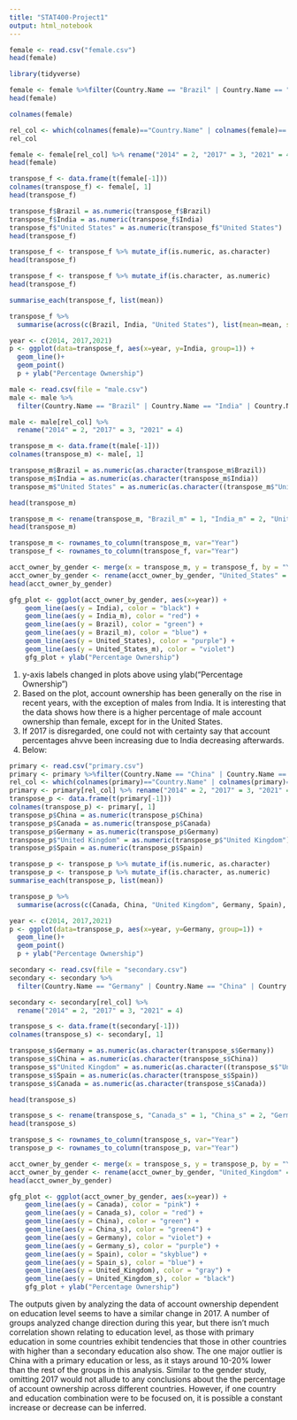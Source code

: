 ```yaml
---
title: "STAT400-Project1"
output: html_notebook
---
```


```r
female <- read.csv("female.csv")
head(female)
```

```r
library(tidyverse)

female <- female %>%filter(Country.Name == "Brazil" | Country.Name == "India" | Country.Name == "United States")
head(female)
```

```r
colnames(female)
```

```r
rel_col <- which(colnames(female)=="Country.Name" | colnames(female)== "X2014..YR2014." | colnames(female)== "X2017..YR2017." | colnames(female) == "X2021..YR2021." )
rel_col
```

```r
female <- female[rel_col] %>% rename("2014" = 2, "2017" = 3, "2021" = 4)
head(female)
```
```r
transpose_f <- data.frame(t(female[-1]))
colnames(transpose_f) <- female[, 1]
head(transpose_f)
```

```r
transpose_f$Brazil = as.numeric(transpose_f$Brazil) 
transpose_f$India = as.numeric(transpose_f$India)
transpose_f$"United States" = as.numeric(transpose_f$"United States")
head(transpose_f)
```
```r
transpose_f <- transpose_f %>% mutate_if(is.numeric, as.character)
head(transpose_f)
```
```r
transpose_f <- transpose_f %>% mutate_if(is.character, as.numeric)
head(transpose_f)
```
```r
summarise_each(transpose_f, list(mean))
```
```r
transpose_f %>%
  summarise(across(c(Brazil, India, "United States"), list(mean=mean, sd=sd)))
```
```r
year <- c(2014, 2017,2021)
p <- ggplot(data=transpose_f, aes(x=year, y=India, group=1)) +
  geom_line()+
  geom_point()
  p + ylab("Percentage Ownership")
```
```r
male <- read.csv(file = "male.csv")
male <- male %>%
  filter(Country.Name == "Brazil" | Country.Name == "India" | Country.Name == "United States") 

male <- male[rel_col] %>% 
  rename("2014" = 2, "2017" = 3, "2021" = 4)

transpose_m <- data.frame(t(male[-1]))
colnames(transpose_m) <- male[, 1]

transpose_m$Brazil = as.numeric(as.character(transpose_m$Brazil)) 
transpose_m$India = as.numeric(as.character(transpose_m$India))
transpose_m$"United States" = as.numeric(as.character((transpose_m$"United States")))

head(transpose_m)
```
```r
transpose_m <- rename(transpose_m, "Brazil_m" = 1, "India_m" = 2, "United_States_m" = 3)
head(transpose_m)
```
```r
transpose_m <- rownames_to_column(transpose_m, var="Year") 
transpose_f <- rownames_to_column(transpose_f, var="Year")

acct_owner_by_gender <- merge(x = transpose_m, y = transpose_f, by = "Year", all.x = TRUE)
acct_owner_by_gender <- rename(acct_owner_by_gender, "United_States" = 7)
head(acct_owner_by_gender)
```
```r
gfg_plot <- ggplot(acct_owner_by_gender, aes(x=year)) +  
    geom_line(aes(y = India), color = "black") +
    geom_line(aes(y = India_m), color = "red") +
    geom_line(aes(y = Brazil), color = "green") +
    geom_line(aes(y = Brazil_m), color = "blue") +
    geom_line(aes(y = United_States), color = "purple") +
    geom_line(aes(y = United_States_m), color = "violet") 
    gfg_plot + ylab("Percentage Ownership")
```
1. y-axis labels changed in plots above using ylab("Percentage Ownership")
2. Based on the plot, account ownership has been generally on the rise in recent years, with the exception of males from India. It is interesting that the data shows how there is a higher percentage of male account ownership than female, except for in the United States.
3. If 2017 is disregarded, one could not with certainty say that account percentages ahvve been increasing due to India decreasing afterwards.
4. Below:

```r
primary <- read.csv("primary.csv")
primary <- primary %>%filter(Country.Name == "China" | Country.Name == "Canada" | Country.Name == "Germany" | Country.Name == "United Kingdom" | Country.Name == "Spain")
rel_col <- which(colnames(primary)=="Country.Name" | colnames(primary)== "X2014..YR2014." | colnames(primary)== "X2017..YR2017." | colnames(primary) == "X2021..YR2021." )
primary <- primary[rel_col] %>% rename("2014" = 2, "2017" = 3, "2021" = 4)
transpose_p <- data.frame(t(primary[-1]))
colnames(transpose_p) <- primary[, 1]
transpose_p$China = as.numeric(transpose_p$China) 
transpose_p$Canada = as.numeric(transpose_p$Canada)
transpose_p$Germany = as.numeric(transpose_p$Germany)
transpose_p$"United Kingdom" = as.numeric(transpose_p$"United Kingdom")
transpose_p$Spain = as.numeric(transpose_p$Spain)

transpose_p <- transpose_p %>% mutate_if(is.numeric, as.character)
transpose_p <- transpose_p %>% mutate_if(is.character, as.numeric)
summarise_each(transpose_p, list(mean))
```
```r
transpose_p %>%
  summarise(across(c(Canada, China, "United Kingdom", Germany, Spain), list(mean=mean, sd=sd)))
```
```r
year <- c(2014, 2017,2021)
p <- ggplot(data=transpose_p, aes(x=year, y=Germany, group=1)) +
  geom_line()+
  geom_point()
  p + ylab("Percentage Ownership")
```
```r
secondary <- read.csv(file = "secondary.csv")
secondary <- secondary %>%
  filter(Country.Name == "Germany" | Country.Name == "China" | Country.Name == "United Kingdom" | Country.Name == "Spain" | Country.Name == "Canada") 

secondary <- secondary[rel_col] %>% 
  rename("2014" = 2, "2017" = 3, "2021" = 4)

transpose_s <- data.frame(t(secondary[-1]))
colnames(transpose_s) <- secondary[, 1]

transpose_s$Germany = as.numeric(as.character(transpose_s$Germany)) 
transpose_s$China = as.numeric(as.character(transpose_s$China))
transpose_s$"United Kingdom" = as.numeric(as.character((transpose_s$"United Kingdom")))
transpose_s$Spain = as.numeric(as.character(transpose_s$Spain))
transpose_s$Canada = as.numeric(as.character(transpose_s$Canada))

head(transpose_s)
```
```r
transpose_s <- rename(transpose_s, "Canada_s" = 1, "China_s" = 2, "Germany_s" = 3, "Spain_s" = 4, "United_Kingdom_s" = 5)
head(transpose_s)
```
```r
transpose_s <- rownames_to_column(transpose_s, var="Year") 
transpose_p <- rownames_to_column(transpose_p, var="Year")

acct_owner_by_gender <- merge(x = transpose_s, y = transpose_p, by = "Year", all.x = TRUE)
acct_owner_by_gender <- rename(acct_owner_by_gender, "United_Kingdom" = 11)
head(acct_owner_by_gender)
```
```r
gfg_plot <- ggplot(acct_owner_by_gender, aes(x=year)) +  
    geom_line(aes(y = Canada), color = "pink") +
    geom_line(aes(y = Canada_s), color = "red") +
    geom_line(aes(y = China), color = "green") +
    geom_line(aes(y = China_s), color = "green4") +
    geom_line(aes(y = Germany), color = "violet") +
    geom_line(aes(y = Germany_s), color = "purple") +
    geom_line(aes(y = Spain), color = "skyblue") +
    geom_line(aes(y = Spain_s), color = "blue") +
    geom_line(aes(y = United_Kingdom), color = "gray") +
    geom_line(aes(y = United_Kingdom_s), color = "black")
    gfg_plot + ylab("Percentage Ownership")
```
The outputs given by analyzing the data of account ownership dependent on education level seems to have a similar change in 2017. A number of groups analyzed change direction during this year, but there isn't much correlation shown relating to education level, as those with primary education in some countries exhibit tendencies that those in other countries with higher than a secondary education also show. The one major outlier is China with a primary education or less, as it stays around 10-20% lower than the rest of the groups in this analysis. Similar to the gender study, omitting 2017 would not allude to any conclusions about the the percentage of account ownership across different countries. However, if one country and education combination were to be focused on, it is possible a constant increase or decrease can be inferred.
